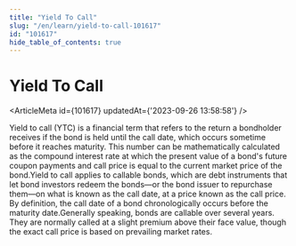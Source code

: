 ```yaml
---
title: "Yield To Call"
slug: "/en/learn/yield-to-call-101617"
id: "101617"
hide_table_of_contents: true
---
```



# Yield To Call

<ArticleMeta id={101617} updatedAt={'2023-09-26 13:58:58'} />
<div className='border-solid border-b border-t-0 my-4 border-[var(--ifm-color-gray-300)]' />

Yield to call (YTC) is a financial term that refers to the return a bondholder receives if the bond is held until the call date, which occurs sometime before it reaches maturity. This number can be mathematically calculated as the compound interest rate at which the present value of a bond's future coupon payments and call price is equal to the current market price of the bond.Yield to call applies to callable bonds, which are debt instruments that let bond investors redeem the bonds—or the bond issuer to repurchase them—on what is known as the call date, at a price known as the call price. By definition, the call date of a bond chronologically occurs before the maturity date.Generally speaking, bonds are callable over several years. They are normally called at a slight premium above their face value, though the exact call price is based on prevailing market rates.
